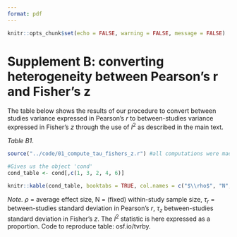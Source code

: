 ```yaml
---
format: pdf
---
```


```r
knitr::opts_chunk$set(echo = FALSE, warning = FALSE, message = FALSE)
```

# Supplement B: converting heterogeneity between Pearson's r and Fisher's z

The table below shows the results of our procedure to convert between studies variance expressed in Pearson's $r$ to between-studies variance expressed in Fisher's $z$ through the use of $I^2$ as described in the main text.

_Table B1_.

```r

source("../code/01_compute_tau_fishers_z.r") #all computations were made here

#Gives us the object 'cond'
cond_table <- cond[,c(1, 3, 2, 4, 6)]

knitr::kable(cond_table, booktabs = TRUE, col.names = c("$\\rho$", "N", "$\\tau_r$", "$I^2$", "$\\tau_z$"), escape = FALSE)
```

_Note._ $\rho$ = average effect size, N = (fixed) within-study sample size, $\tau_r$ = between-studies standard deviation in Pearson's $r$, $\tau_z$ between-studies standard deviation in Fisher's $z$. The $I^2$ statistic is here expressed as a proportion. Code to reproduce table: osf.io/tvrby.
